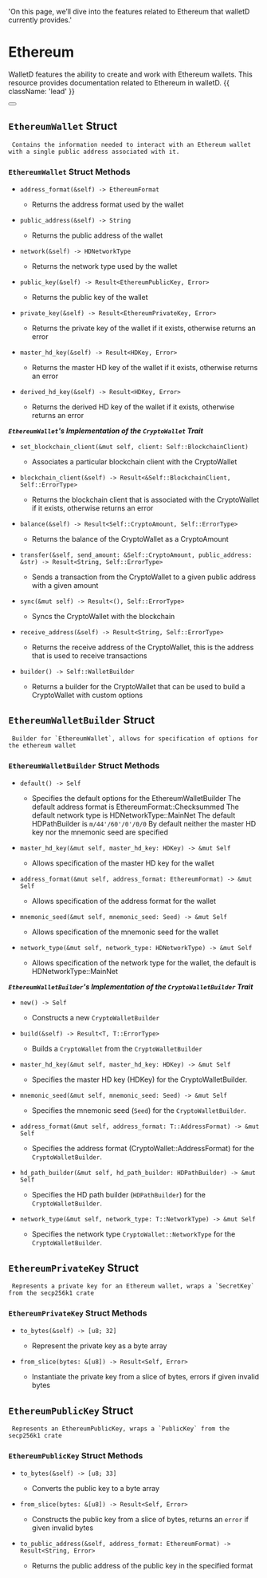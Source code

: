   'On this page, we’ll dive into the features related to Ethereum that walletD currently provides.'

# Ethereum


WalletD features the ability to create and work with Ethereum wallets. This resource provides documentation related to Ethereum in walletD. {{ className: 'lead' }}

<div className="not-prose">
  <Button
    href="/ethereum_wallet"
    variant="text"
    arrow="right"
    children="Check out our guide on Ethereum wallets in walletD for examples"
  />
</div>

## `EthereumWallet` Struct
	 Contains the information needed to interact with an Ethereum wallet with a single public address associated with it.

### `EthereumWallet` Struct Methods

- `address_format(&self) -> EthereumFormat` 
	 -	 Returns the address format used by the wallet

- `public_address(&self) -> String` 
	 -	 Returns the public address of the wallet

- `network(&self) -> HDNetworkType` 
	 -	 Returns the network type used by the wallet

- `public_key(&self) -> Result<EthereumPublicKey, Error>` 
	 -	 Returns the public key of the wallet

- `private_key(&self) -> Result<EthereumPrivateKey, Error>` 
	 -	 Returns the private key of the wallet if it exists, otherwise returns an error

- `master_hd_key(&self) -> Result<HDKey, Error>` 
	 -	 Returns the master HD key of the wallet if it exists, otherwise returns an error

- `derived_hd_key(&self) -> Result<HDKey, Error>` 
	 -	 Returns the derived HD key of the wallet if it exists, otherwise returns an error

***`EthereumWallet`'s Implementation of the `CryptoWallet` Trait***
	
- `set_blockchain_client(&mut self, client: Self::BlockchainClient)`
	-	Associates a particular blockchain client with the CryptoWallet

- `blockchain_client(&self) -> Result<&Self::BlockchainClient, Self::ErrorType>`
	- 	Returns the blockchain client that is associated with the CryptoWallet if it exists, otherwise returns an error
    
- `balance(&self) -> Result<Self::CryptoAmount, Self::ErrorType>`
	- 	Returns the balance of the CryptoWallet as a CryptoAmount
    
- `transfer(&self, send_amount: &Self::CryptoAmount, public_address: &str) -> Result<String, Self::ErrorType>`
	- Sends a transaction from the CryptoWallet to a given public address with a given amount
    
- `sync(&mut self) -> Result<(), Self::ErrorType>`
	- Syncs the CryptoWallet with the blockchain
    
- `receive_address(&self) -> Result<String, Self::ErrorType>`
	- Returns the receive address of the CryptoWallet, this is the address that is used to receive transactions
    
- `builder() -> Self::WalletBuilder`
    - Returns a builder for the CryptoWallet that can be used to build a CryptoWallet with custom options

## `EthereumWalletBuilder` Struct
	 Builder for `EthereumWallet`, allows for specification of options for the ethereum wallet

### `EthereumWalletBuilder` Struct Methods

- `default() -> Self` 
	 -	 Specifies the default options for the EthereumWalletBuilder
	 The default address format is EthereumFormat::Checksummed
	 The default network type is HDNetworkType::MainNet
	 The default HDPathBuilder is `m/44'/60'/0'/0/0`
	 By default neither the master HD key nor the mnemonic seed are specified

- `master_hd_key(&mut self, master_hd_key: HDKey) -> &mut Self` 
	 -	 Allows specification of the master HD key for the wallet

- `address_format(&mut self, address_format: EthereumFormat) -> &mut Self` 
	 -	 Allows specification of the address format for the wallet

- `mnemonic_seed(&mut self, mnemonic_seed: Seed) -> &mut Self` 
	 -	 Allows specification of the mnemonic seed for the wallet

- `network_type(&mut self, network_type: HDNetworkType) -> &mut Self` 
	 -	 Allows specification of the network type for the wallet, the default is HDNetworkType::MainNet

***`EthereumWalletBuilder`'s Implementation of the `CryptoWalletBuilder` Trait***

- `new() -> Self`
	- Constructs a new `CryptoWalletBuilder`

- `build(&self) -> Result<T, T::ErrorType>`
    - Builds a `CryptoWallet` from the `CryptoWalletBuilder`

- `master_hd_key(&mut self, master_hd_key: HDKey) -> &mut Self`
    - Specifies the master HD key (HDKey) for the CryptoWalletBuilder.
    
- `mnemonic_seed(&mut self, mnemonic_seed: Seed) -> &mut Self`
	- Specifies the mnemonic seed (`Seed`) for the `CryptoWalletBuilder`.
    
- `address_format(&mut self, address_format: T::AddressFormat) -> &mut Self`
    - Specifies the address format (CryptoWallet::AddressFormat) for the `CryptoWalletBuilder`.

- `hd_path_builder(&mut self, hd_path_builder: HDPathBuilder) -> &mut Self`
	- Specifies the HD path builder (`HDPathBuilder`) for the `CryptoWalletBuilder`.

- `network_type(&mut self, network_type: T::NetworkType) -> &mut Self`
	- Specifies the network type `CryptoWallet::NetworkType` for the `CryptoWalletBuilder`.

## `EthereumPrivateKey` Struct
	 Represents a private key for an Ethereum wallet, wraps a `SecretKey` from the secp256k1 crate

### `EthereumPrivateKey` Struct Methods

- `to_bytes(&self) -> [u8; 32]` 
	 -	 Represent the private key as a byte array

- `from_slice(bytes: &[u8]) -> Result<Self, Error>` 
	 -	 Instantiate the private key from a slice of bytes, errors if given invalid bytes

## `EthereumPublicKey` Struct
	 Represents an EthereumPublicKey, wraps a `PublicKey` from the secp256k1 crate

### `EthereumPublicKey` Struct Methods

- `to_bytes(&self) -> [u8; 33]` 
	 -	 Converts the public key to a byte array

- `from_slice(bytes: &[u8]) -> Result<Self, Error>` 
	 -	 Constructs the public key from a slice of bytes, returns an `error` if given invalid bytes

- `to_public_address(&self, address_format: EthereumFormat) -> Result<String, Error>` 
	 -	 Returns the public address of the public key in the specified format
